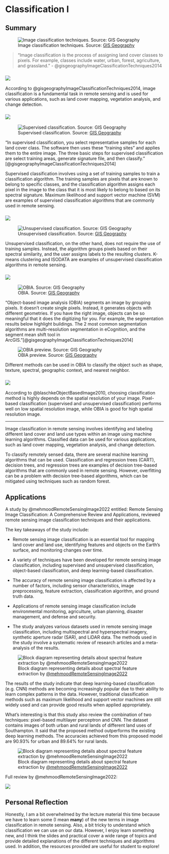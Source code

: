 # Classification I

## Summary

![Image classification techniques. Source: [GIS Geography](https://gisgeography.com/wp-content/uploads/2014/07/image-classification-techniques-remote-sensing.jpg)](https://gisgeography.com/wp-content/uploads/2014/07/image-classification-techniques-remote-sensing.jpg)

> “Image classification is the process of assigning land cover classes to pixels. For example, classes include water, urban, forest, agriculture, and grassland.” - @gisgeographyImageClassificationTechniques2014

### ![](img/imageclassrs.PNG) {.unnumbered}

According to @gisgeographyImageClassificationTechniques2014, image classification is a fundamental task in remote sensing and is used for various applications, such as land cover mapping, vegetation analysis, and change detection.

### ![](img/supervised.PNG) {.unnumbered}

![Supervised classification. Source: [GIS Geography](https://gisgeography.com/wp-content/uploads/2014/06/supervised-diagram.png)](https://gisgeography.com/wp-content/uploads/2014/06/supervised-diagram.png)

"In supervised classification, you select representative samples for each land cover class. The software then uses these “training sites” and applies them to the entire image. The three basic steps for supervised classification are select training areas, generate signature file, and then classify." [@gisgeographyImageClassificationTechniques2014]

Supervised classification involves using a set of training samples to train a classification algorithm. The training samples are pixels that are known to belong to specific classes, and the classification algorithm assigns each pixel in the image to the class that it is most likely to belong to based on its spectral signature. Maximum likelihood and support vector machine (SVM) are examples of supervised classification algorithms that are commonly used in remote sensing.

### ![](img/unsupervised.PNG) {.unnumbered}

![Unsupervised classification. Source: [GIS Geography](https://gisgeography.com/wp-content/uploads/2014/06/unsupervised-diagram.png)](https://gisgeography.com/wp-content/uploads/2014/06/unsupervised-diagram.png)

Unsupervised classification, on the other hand, does not require the use of training samples. Instead, the algorithm groups pixels based on their spectral similarity, and the user assigns labels to the resulting clusters. K-means clustering and ISODATA are examples of unsupervised classification algorithms in remote sensing.

### ![](img/obia.PNG) {.unnumbered}

![OBIA. Source: [GIS Geography](https://gisgeography.com/wp-content/uploads/2014/06/object-based-diagram.png)](https://gisgeography.com/wp-content/uploads/2014/06/object-based-diagram.png)

"Object-based image analysis (OBIA) segments an image by grouping pixels. It doesn’t create single pixels. Instead, it generates objects with different geometries. If you have the right image, objects can be so meaningful that it does the digitizing for you. For example, the segmentation results below highlight buildings. The 2 most common segmentation algorithms are multi-resolution segmentation in eCognition, and the segment mean shift tool in ArcGIS.
"[@gisgeographyImageClassificationTechniques2014]

![OBIA preview. Source: [GIS Geography](https://gisgeography.com/wp-content/uploads/2018/01/obia-segmentation-clustering-ml.png)](https://gisgeography.com/wp-content/uploads/2018/01/obia-segmentation-clustering-ml.png)

Different methods can be used in OBIA to classify the object such as shape, texture, spectral, geographic context, and nearest neighbor.

### ![](img/whichone.PNG) {.unnumbered}

According to @blaschkeObjectBasedImage2010, choosing classification method is highly depends on the spatial resolution of your image. Pixel-based classification (supervised and unsupervised classification) performs well on low spatial resolution image, while OBIA is good for high spatial resolution image.

---

Image classification in remote sensing involves identifying and labeling different land cover and land use types within an image using machine learning algorithms. Classified data can be used for various applications, such as land cover mapping, vegetation analysis, and change detection.

To classify remotely sensed data, there are several machine learning algorithms that can be used. Classification and regression trees (CART), decision trees, and regression trees are examples of decision tree-based algorithms that are commonly used in remote sensing. However, overfitting can be a problem with decision tree-based algorithms, which can be mitigated using techniques such as random forest.

## Applications

A study by @mehmoodRemoteSensingImage2022 entitled: Remote Sensing Image Classification: A Comprehensive Review and Applications, reviewed remote sensing image classification techniques and their applications. 

The key takeaways of the study include:

- Remote sensing image classification is an essential tool for mapping land cover and land use, identifying features and objects on the Earth's surface, and monitoring changes over time.

- A variety of techniques have been developed for remote sensing image classification, including supervised and unsupervised classification, object-based classification, and deep learning-based classification.

- The accuracy of remote sensing image classification is affected by a number of factors, including sensor characteristics, image preprocessing, feature extraction, classification algorithm, and ground truth data.

- Applications of remote sensing image classification include environmental monitoring, agriculture, urban planning, disaster management, and defense and security.

- The study analyzes various datasets used in remote sensing image classification, including multispectral and hyperspectral imagery, synthetic aperture radar (SAR), and LiDAR data. The methods used in the study involve a systematic review of research articles and a meta-analysis of the results.

![Block diagram representing details about spectral feature extraction by [@mehmoodRemoteSensingImage2022](https://static-02.hindawi.com/articles/mpe/volume-2022/5880959/figures/5880959.fig.0013.svgz)](https://static-02.hindawi.com/articles/mpe/volume-2022/5880959/figures/5880959.fig.0013.svgz)

The results of the study indicate that deep learning-based classification (e.g. CNN) methods are becoming increasingly popular due to their ability to learn complex patterns in the data. However, traditional classification methods such as maximum likelihood and support vector machines are still widely used and can provide good results when applied appropriately.

What's interesting is that this study also review the combination of two techniques: pixel-based multilayer perceptron and CNN. The dataset contains images of both urban and rural lands of different land uses of Southampton. It said that the proposed method outperforms the existing deep learning methods. The accuracies achieved from this proposed model are 90.93% for urban and 89.64% for rural lands.

![Block diagram representing details about spectral feature extraction by [@mehmoodRemoteSensingImage2022](https://static-02.hindawi.com/articles/mpe/volume-2022/5880959/figures/5880959.fig.0015.svgz)](https://static-02.hindawi.com/articles/mpe/volume-2022/5880959/figures/5880959.fig.0015.svgz)

Full review by @mehmoodRemoteSensingImage2022:

![](img/fullreview.png)

## Personal Reflection

Honestly, I am a bit overwhelmed by the lecture material this time because we have to learn some (I mean **many**) of the new terms in image classification in remote sensing. Also, a bit tricky to understand which classification we can use on our data. However, I enjoy learn something new, and I think the slides and practical cover a wide range of topics and provide detailed explanations of the different techniques and algorithms used. In addition, the resources provided are useful for student to explore!